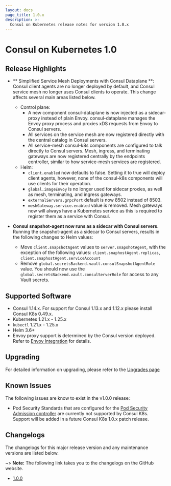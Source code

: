 ```yaml
---
layout: docs
page_title: 1.0.x
description: >-
  Consul on Kubernetes release notes for version 1.0.x
---
```


# Consul on Kubernetes 1.0

## Release Highlights

- ** Simplified Service Mesh Deployments with Consul Dataplane **: Consul client agents are no longer deployed by default, and Consul service mesh no longer uses Consul clients to operate. This change affects several main areas listed below.
  - Control plane: 
    * A new component consul-dataplane is now injected as a sidecar-proxy instead of plain Envoy. consul-dataplane manages the Envoy proxy process and proxies xDS requests from Envoy to Consul servers.
    * All services on the service mesh are now registered directly with the central catalog in Consul servers.
    * All service-mesh consul-k8s components are configured to talk directly to Consul servers.
Mesh, ingress, and terminating gateways are now registered centrally by the endpoints controller, similar to how service-mesh services are registered.
  - Helm:
    * `client.enabled` now defaults to false. Setting it to true will deploy client agents, however, none of the consul-k8s components will use clients for their operation.
    * `global.imageEnvoy` is no longer used for sidecar proxies, as well as mesh, terminating, and ingress gateways.
    * `externalServers.grpcPort` default is now 8502 instead of 8503.
    * `meshGateway.service.enabled` value is removed. Mesh gateways now will always have a Kubernetes service as this is required to register them as a service with Consul.

- **Consul snapshot-agent now runs as a sidecar with Consul servers.** Running the snapshot-agent as a sidecar to Consul servers, results in the following changes to Helm values:
  - Move `client.snapshotAgent` values to `server.snapshotAgent`, with the exception of the following values: `client.snaphostAgent.replicas`, `client.snaphostAgent.serviceAccount`
  - Remove `global.secretsBackend.vault.consulSnapshotAgentRole` value. You should now use the `global.secretsBackend.vault.consulServerRole` for access to any Vault secrets.

## Supported Software

- Consul 1.14.x. For support for Consul 1.13.x and 1.12.x please install Consul K8s 0.49.x. 
- Kubernetes 1.21.x - 1.25.x 
- `kubectl` 1.21.x - 1.25.x 
- Helm 3.6+
- Envoy proxy support is determined by the Consul version deployed. Refer to [Envoy Integration](/docs/connect/proxies/envoy) for details.

## Upgrading

For detailed information on upgrading, please refer to the [Upgrades page](/docs/k8s/upgrade)

## Known Issues
The following issues are know to exist in the v1.0.0 release: 

- Pod Security Standards that are configured for the [Pod Security Admission controller](https://kubernetes.io/blog/2022/08/25/pod-security-admission-stable/) are currently not supported by Consul K8s. Support will be added in a future Consul K8s 1.0.x patch release. 

## Changelogs

The changelogs for this major release version and any maintenance versions are listed below.

~> **Note:** The following link takes you to the changelogs on the GitHub website.

- [1.0.0](https://github.com/hashicorp/consul-k8s/releases/tag/v1.0.0)
